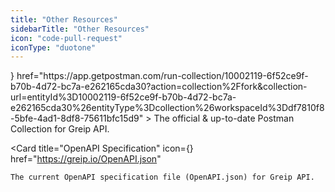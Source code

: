 ```yaml
---
title: "Other Resources"
sidebarTitle: "Other Resources"
icon: "code-pull-request"
iconType: "duotone"
---
```



<CardGroup cols={2}>
  <Card
    title="Greip's Postman Collection"
    icon={<PostmanIcon />}
    href="https://app.getpostman.com/run-collection/10002119-6f52ce9f-b70b-4d72-bc7a-e262165cda30?action=collection%2Ffork&collection-url=entityId%3D10002119-6f52ce9f-b70b-4d72-bc7a-e262165cda30%26entityType%3Dcollection%26workspaceId%3Ddf7810f8-5bfe-4ad1-8df8-75611bfc15d9"
  >
    The official & up-to-date Postman Collection for Greip API.
  </Card>

  <Card
    title="OpenAPI Specification"
    icon={<OpenapiIcon />}
    href="https://greip.io/OpenAPI.json"
  >
    The current OpenAPI specification file (OpenAPI.json) for Greip API.
  </Card>
</CardGroup>
